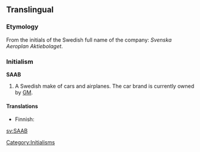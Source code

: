 ==Translingual==

===Etymology===
From the initials of the Swedish full name of the company: ''Svenska Aeroplan Aktiebolaget''.

===Initialism===
'''SAAB'''

# A Swedish make of cars and airplanes. The car brand is currently owned by [[GM]].

====Translations====
{{top}}
*Finnish: {{t|fi|Saab}}
{{bottom}}

[[Category:Initialisms]]
[[sv:SAAB]]